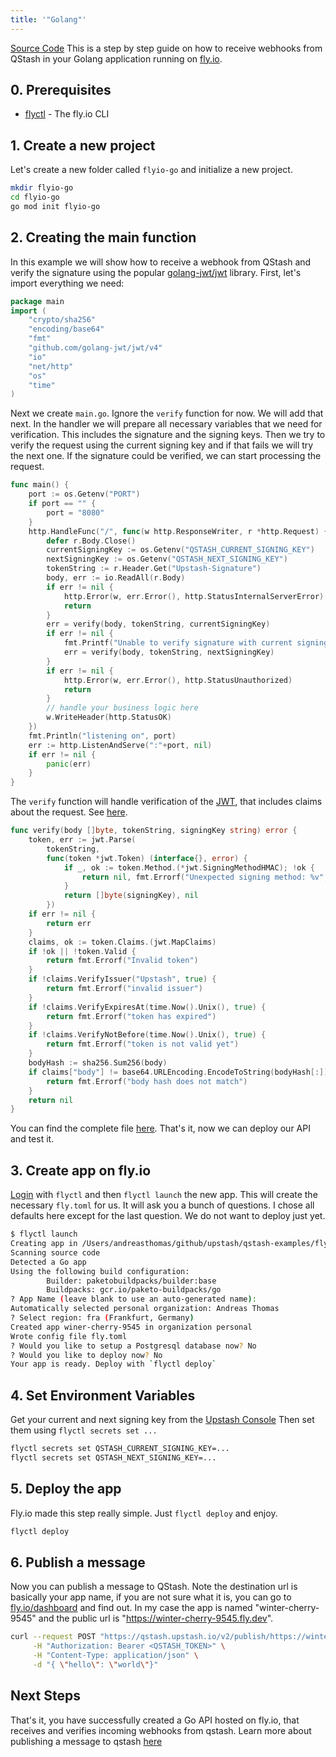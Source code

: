 ```yaml
---
title: '"Golang"'
---
```

[Source Code](https://github.com/upstash/qstash-examples/tree/main/fly.io/go)
This is a step by step guide on how to receive webhooks from QStash in your
Golang application running on [fly.io](https://fly.io).
## 0. Prerequisites
- [flyctl](https://fly.io/docs/getting-started/installing-flyctl/) - The fly.io
  CLI
## 1. Create a new project
Let's create a new folder called `flyio-go` and initialize a new project.
```bash
mkdir flyio-go
cd flyio-go
go mod init flyio-go
```
## 2. Creating the main function
In this example we will show how to receive a webhook from QStash and verify the
signature using the popular [golang-jwt/jwt](https://github.com/golang-jwt/jwt)
library.
First, let's import everything we need:
```go
package main
import (
	"crypto/sha256"
	"encoding/base64"
	"fmt"
	"github.com/golang-jwt/jwt/v4"
	"io"
	"net/http"
	"os"
	"time"
)
```
Next we create `main.go`. Ignore the `verify` function for now. We will add that
next. In the handler we will prepare all necessary variables that we need for
verification. This includes the signature and the signing keys. Then we try to
verify the request using the current signing key and if that fails we will try
the next one. If the signature could be verified, we can start processing the
request.
```go
func main() {
	port := os.Getenv("PORT")
	if port == "" {
		port = "8080"
	}
	http.HandleFunc("/", func(w http.ResponseWriter, r *http.Request) {
		defer r.Body.Close()
		currentSigningKey := os.Getenv("QSTASH_CURRENT_SIGNING_KEY")
		nextSigningKey := os.Getenv("QSTASH_NEXT_SIGNING_KEY")
		tokenString := r.Header.Get("Upstash-Signature")
		body, err := io.ReadAll(r.Body)
		if err != nil {
			http.Error(w, err.Error(), http.StatusInternalServerError)
			return
		}
		err = verify(body, tokenString, currentSigningKey)
		if err != nil {
			fmt.Printf("Unable to verify signature with current signing key: %v", err)
			err = verify(body, tokenString, nextSigningKey)
		}
		if err != nil {
			http.Error(w, err.Error(), http.StatusUnauthorized)
			return
		}
		// handle your business logic here
		w.WriteHeader(http.StatusOK)
	})
	fmt.Println("listening on", port)
	err := http.ListenAndServe(":"+port, nil)
	if err != nil {
		panic(err)
	}
}
```
The `verify` function will handle verification of the [JWT](https://jwt.io),
that includes claims about the request. See
[here](/qstash/features/security#claims).
```go
func verify(body []byte, tokenString, signingKey string) error {
	token, err := jwt.Parse(
		tokenString,
		func(token *jwt.Token) (interface{}, error) {
			if _, ok := token.Method.(*jwt.SigningMethodHMAC); !ok {
				return nil, fmt.Errorf("Unexpected signing method: %v", token.Header["alg"])
			}
			return []byte(signingKey), nil
		})
	if err != nil {
		return err
	}
	claims, ok := token.Claims.(jwt.MapClaims)
	if !ok || !token.Valid {
		return fmt.Errorf("Invalid token")
	}
	if !claims.VerifyIssuer("Upstash", true) {
		return fmt.Errorf("invalid issuer")
	}
	if !claims.VerifyExpiresAt(time.Now().Unix(), true) {
		return fmt.Errorf("token has expired")
	}
	if !claims.VerifyNotBefore(time.Now().Unix(), true) {
		return fmt.Errorf("token is not valid yet")
	}
	bodyHash := sha256.Sum256(body)
	if claims["body"] != base64.URLEncoding.EncodeToString(bodyHash[:]) {
		return fmt.Errorf("body hash does not match")
	}
	return nil
}
```
You can find the complete file
[here](https://github.com/upstash/qstash-examples/blob/main/fly.io/go/main.go).
That's it, now we can deploy our API and test it.
## 3. Create app on fly.io
[Login](https://fly.io/docs/getting-started/log-in-to-fly/) with `flyctl` and
then `flyctl launch` the new app. This will create the necessary `fly.toml` for
us. It will ask you a bunch of questions. I chose all defaults here except for
the last question. We do not want to deploy just yet.
```bash
$ flyctl launch
Creating app in /Users/andreasthomas/github/upstash/qstash-examples/fly.io/go
Scanning source code
Detected a Go app
Using the following build configuration:
        Builder: paketobuildpacks/builder:base
        Buildpacks: gcr.io/paketo-buildpacks/go
? App Name (leave blank to use an auto-generated name):
Automatically selected personal organization: Andreas Thomas
? Select region: fra (Frankfurt, Germany)
Created app winer-cherry-9545 in organization personal
Wrote config file fly.toml
? Would you like to setup a Postgresql database now? No
? Would you like to deploy now? No
Your app is ready. Deploy with `flyctl deploy`
```
## 4. Set Environment Variables
Get your current and next signing key from the
[Upstash Console](https://console.upstash.com/qstash)
Then set them using `flyctl secrets set ...`
```bash
flyctl secrets set QSTASH_CURRENT_SIGNING_KEY=...
flyctl secrets set QSTASH_NEXT_SIGNING_KEY=...
```
## 5. Deploy the app
Fly.io made this step really simple. Just `flyctl deploy` and enjoy.
```bash
flyctl deploy
```
## 6. Publish a message
Now you can publish a message to QStash. Note the destination url is basically
your app name, if you are not sure what it is, you can go to
[fly.io/dashboard](https://fly.io/dashboard) and find out. In my case the app is
named "winter-cherry-9545" and the public url is
"https://winter-cherry-9545.fly.dev".
```bash
curl --request POST "https://qstash.upstash.io/v2/publish/https://winter-cherry-9545.fly.dev" \
     -H "Authorization: Bearer <QSTASH_TOKEN>" \
     -H "Content-Type: application/json" \
     -d "{ \"hello\": \"world\"}"
```
## Next Steps
That's it, you have successfully created a Go API hosted on fly.io, that
receives and verifies incoming webhooks from qstash.
Learn more about publishing a message to qstash [here](/qstash/howto/publishing)